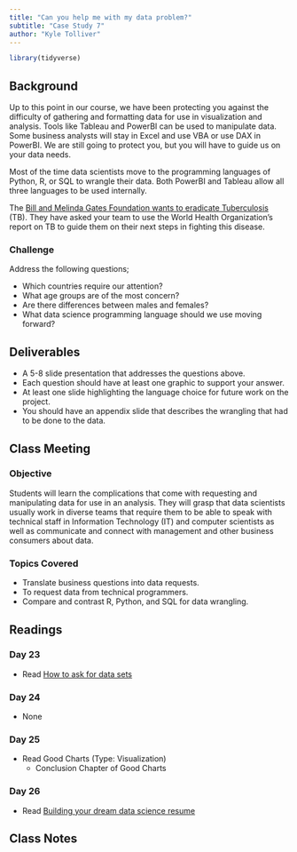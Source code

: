 ```yaml
---
title: "Can you help me with my data problem?"
subtitle: "Case Study 7"
author: "Kyle Tolliver"
---
```


```r
library(tidyverse)
```

## Background

Up to this point in our course, we have been protecting you against the difficulty of gathering and formatting data for use in visualization and analysis. Tools like Tableau and PowerBI can be used to manipulate data. Some business analysts will stay in Excel and use VBA or use DAX in PowerBI. We are still going to protect you, but you will have to guide us on your data needs.

Most of the time data scientists move to the programming languages of Python, R, or SQL to wrangle their data. Both PowerBI and Tableau allow all three languages to be used internally.

The [Bill and Melinda Gates Foundation wants to eradicate Tuberculosis](https://www.gatesfoundation.org/what-we-do/global-health/tuberculosis) (TB). They have asked your team to use the World Health Organization’s report on TB to guide them on their next steps in fighting this disease.

### Challenge

Address the following questions;

* Which countries require our attention?
* What age groups are of the most concern?
* Are there differences between males and females?
* What data science programming language should we use moving forward?

## Deliverables

* A 5-8 slide presentation that addresses the questions above.
* Each question should have at least one graphic to support your answer.
* At least one slide highlighting the language choice for future work on the project.
* You should have an appendix slide that describes the wrangling that had to be done to the data.

## Class Meeting

### Objective 

Students will learn the complications that come with requesting and manipulating data for use in an analysis.  They will grasp that data scientists usually work in diverse teams that require them to be able to speak with technical staff in Information Technology (IT) and computer scientists as well as communicate and connect with management and other business consumers about data.

### Topics Covered

* Translate business questions into data requests.
* To request data from technical programmers.
* Compare and contrast R, Python, and SQL for data wrangling.

## Readings

### Day 23

* Read [How to ask for data sets](https://medium.com/@ckreibich/how-to-ask-for-datasets-d5ef791cb38c)

### Day 24

* None

### Day 25

* Read Good Charts (Type: Visualization)
  + Conclusion Chapter of Good Charts

### Day 26

* Read [Building your dream data science resume](https://www.dataquest.io/blog/how-data-science-resume-cv/)

## Class Notes
